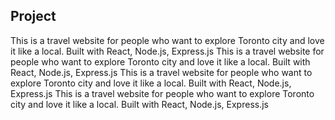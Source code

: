 ## Project 

<ProjectCard title="Toronto Wanderer" link="https://www.torontowanderer.herokuapp.com" bg="linear-gradient(to right, #D4145A 0%, #FBB03B 100%)">
This is a travel website for people who want to explore Toronto city and love it like a local.
Built with React, Node.js, Express.js
</ProjectCard>

<ProjectCard title="Toronto Wanderer" link="https://www.torontowanderer.herokuapp.com" bg="linear-gradient(to right, #D4145A 0%, #FBB03B 100%)">
This is a travel website for people who want to explore Toronto city and love it like a local.
Built with React, Node.js, Express.js
</ProjectCard>

<ProjectCard title="Toronto Wanderer" link="https://www.torontowanderer.herokuapp.com" bg="linear-gradient(to right, #D4145A 0%, #FBB03B 100%)">
This is a travel website for people who want to explore Toronto city and love it like a local.
Built with React, Node.js, Express.js
</ProjectCard>

<ProjectCard title="Toronto Wanderer" link="https://www.torontowanderer.herokuapp.com" bg="linear-gradient(to right, #D4145A 0%, #FBB03B 100%)">
This is a travel website for people who want to explore Toronto city and love it like a local.
Built with React, Node.js, Express.js
</ProjectCard>